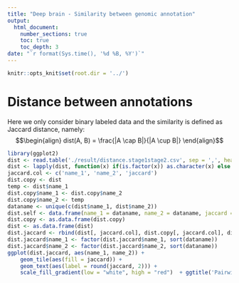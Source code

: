 ```yaml
---
title: "Deep brain - Similarity between genomic annotation"
output:
  html_document:
    number_sections: true
    toc: true
    toc_depth: 3
date: "`r format(Sys.time(), '%d %B, %Y')`"
---
```

  
```r
knitr::opts_knit$set(root.dir = '../')
```

# Distance between annotations

Here we only consider binary labeled data and the similarity is defined as Jaccard distance, namely:
$$\begin{align}
dist(A, B) = \frac{|A \cap B|}{|A \cup B|}
\end{align}$$

```r
library(ggplot2)
dist <- read.table('./result/distance.stage1stage2.csv', sep = ',', header = T)
dist <- lapply(dist, function(x) if(is.factor(x)) as.character(x) else x)
jaccard.col <- c('name_1', 'name_2', 'jaccard')
dist.copy <- dist
temp <- dist$name_1
dist.copy$name_1 <- dist.copy$name_2
dist.copy$name_2 <- temp
dataname <- unique(c(dist$name_1, dist$name_2))
dist.self <- data.frame(name_1 = dataname, name_2 = dataname, jaccard = 1)
dist.copy <- as.data.frame(dist.copy)
dist <- as.data.frame(dist)
dist.jaccard <- rbind(dist[, jaccard.col], dist.copy[, jaccard.col], dist.self)
dist.jaccard$name_1 <- factor(dist.jaccard$name_1, sort(dataname))
dist.jaccard$name_2 <- factor(dist.jaccard$name_2, sort(dataname))
ggplot(dist.jaccard, aes(name_1, name_2)) +
    geom_tile(aes(fill = jaccard)) + 
    geom_text(aes(label = round(jaccard, 2))) +
    scale_fill_gradient(low = "white", high = "red")  + ggtitle('Pairwise Jaccard Similarity') + labs(x = 'dataset', y = 'dataset')
```